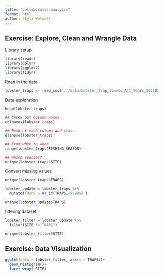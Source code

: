 ```yaml
---
title: "collaborator-analysis"
format: html
author: Skyla Walcott
---
```


## Exercise: Explore, Clean and Wrangle Data

Library setup

```r
library(readr)
library(dplyr)
library(ggplot2)
library(tidyr)
```

Read in the data
```r
lobster_traps <- read_csv("../data/Lobster_Trap_Counts_All_Years_20210519.csv")
```

Data exploration
```r
head(lobster_traps)

## Check out column names
colnames(lobster_traps)

## Peak at each column and class
glimpse(lobster_traps)

## From when to when
range(lobster_traps$FISHING_SEASON)

## Which species?
unique(lobster_traps$SITE)
```

Convert missing values
```r
unique(lobster_traps$TRAPS)

lobster_update = lobster_traps %>% 
  mutate(TRAPS = na_if(TRAPS,-99999) )

unique(lobster_update$TRAPS)

```

filtering dataset
```r
lobster_filter = lobster_update %>% 
  filter(SITE != "NAPL")

unique(lobster_filter$SITE)
```


## Exercise: Data Visualization

```r
ggplot(data = lobster_filter, aes(x = TRAPS))+
  geom_histogram()+
  facet_wrap(~SITE)
  
```



